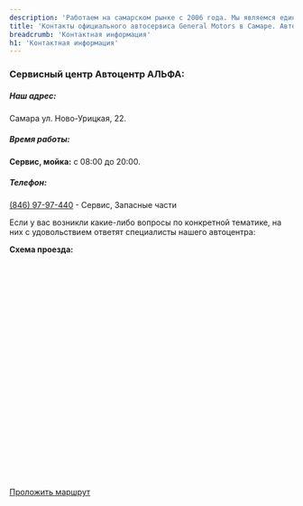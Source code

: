 ```yaml
---
description: 'Работаем на самарском рынке с 2006 года. Мы являемся единственным в Самаре официально авторизованным центром по обслуживанию американских, европейских и корейских авто General Motors. Запись на ремонт и ТО. Контакты указаны на сайте'
title: 'Контакты официального автосервиса General Motors в Самаре. Автоцентр Альфа'
breadcrumb: 'Контактная информация'
h1: 'Контактная информация'
---
```

<h3>Сервисный центр Автоцентр АЛЬФА:</h3>
<div class="flat-title v4">
	<h5 class="title">Наш адрес:</h5>
</div>
<p>
	 Самара ул. Ново-Урицкая, 22.
</p>
<div class="flat-title v4">
	<h5 class="title">Время работы:</h5>
</div>
<p>
 <b>Сервис, мойка:</b> с 08:00 до 20:00.
</p>
<div class="flat-title v4">
	<h5 class="title">Телефон:</h5>
</div>
<p>
 <a href="tel:+78469797440">(846) 97-97-440</a> - Сервис, Запасные части
</p>
<p>
	 Если у вас возникли какие-либо вопросы по конкретной тематике, на них с удовольствием ответят специалисты нашего автоцентра:
</p>
 <a name="map"></a>
<p>
 <b>Схема проезда:</b>
</p>
<div id="map" style="width:100%; height:400px"></div>
<a target="_blank" href="https://yandex.ru/maps/51/samara/?ll=50.151100%2C53.184553&mode=routes&rtext=~53.184553%2C50.151101&rtt=auto&ruri=~ymapsbm1%3A%2F%2Fgeo%3Fll%3D50.151%252C53.185%26spn%3D0.001%252C0.001%26text%3D%25D0%25A0%25D0%25BE%25D1%2581%25D1%2581%25D0%25B8%25D1%258F%252C%2520%25D0%25A1%25D0%25B0%25D0%25BC%25D0%25B0%25D1%2580%25D0%25B0%252C%2520%25D0%259D%25D0%25BE%25D0%25B2%25D0%25BE%25D1%2583%25D1%2580%25D0%25B8%25D1%2586%25D0%25BA%25D0%25B0%25D1%258F%2520%25D1%2583%25D0%25BB%25D0%25B8%25D1%2586%25D0%25B0%252C%252022&utm_source=main_stripe_big&z=17.03">Проложить маршрут</a>